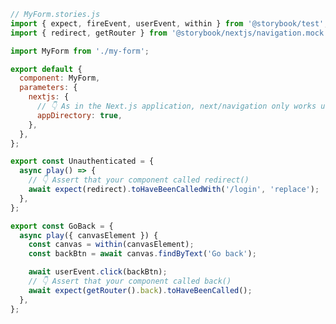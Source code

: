 ```js
// MyForm.stories.js
import { expect, fireEvent, userEvent, within } from '@storybook/test';
import { redirect, getRouter } from '@storybook/nextjs/navigation.mock';

import MyForm from './my-form';

export default {
  component: MyForm,
  parameters: {
    nextjs: {
      // 👇 As in the Next.js application, next/navigation only works using App Router
      appDirectory: true,
    },
  },
};

export const Unauthenticated = {
  async play() => {
    // 👇 Assert that your component called redirect()
    await expect(redirect).toHaveBeenCalledWith('/login', 'replace');
  },
};

export const GoBack = {
  async play({ canvasElement }) {
    const canvas = within(canvasElement);
    const backBtn = await canvas.findByText('Go back');

    await userEvent.click(backBtn);
    // 👇 Assert that your component called back()
    await expect(getRouter().back).toHaveBeenCalled();
  },
};
```
